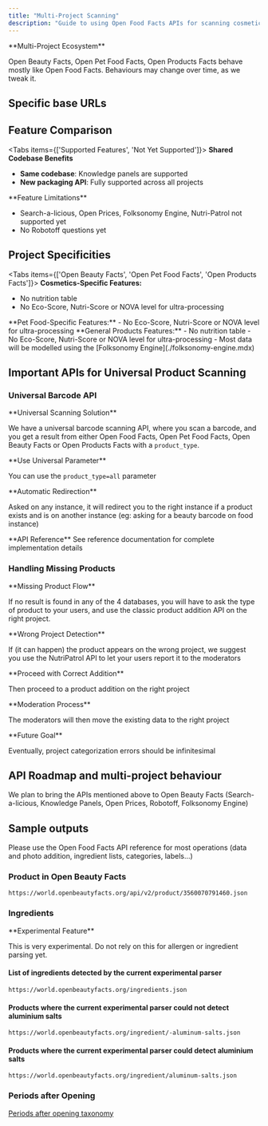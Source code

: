 ```yaml
---
title: "Multi-Project Scanning"
description: "Guide to using Open Food Facts APIs for scanning cosmetics, pet food, and other products across multiple project databases."
---
```



<Callout>
**Multi-Project Ecosystem**

Open Beauty Facts, Open Pet Food Facts, Open Products Facts behave mostly like Open Food Facts. Behaviours may change over time, as we tweak it.
</Callout>

## Specific base URLs

<Cards>
<Card title="Open Beauty Facts" description="Cosmetics: openbeautyfacts.org" />
<Card title="Open Pet Food Facts" description="Pet Food: openpetfoodfacts.org" />
<Card title="Open Products Facts" description="Other products: openproductsfacts.org" />
</Cards>

## Feature Comparison

<Tabs items={['Supported Features', 'Not Yet Supported']}>
<Tab value="Supported Features">
<Callout type="info">
**Shared Codebase Benefits**

- **Same codebase**: Knowledge panels are supported
- **New packaging API**: Fully supported across all projects
</Callout>
</Tab>
<Tab value="Not Yet Supported">
<Callout type="warn">
**Feature Limitations**

- Search-a-licious, Open Prices, Folksonomy Engine, Nutri-Patrol not supported yet
- No Robotoff questions yet
</Callout>
</Tab>
</Tabs>

## Project Specificities

<Tabs items={['Open Beauty Facts', 'Open Pet Food Facts', 'Open Products Facts']}>
<Tab value="Open Beauty Facts">
**Cosmetics-Specific Features:**
- No nutrition table
- No Eco-Score, Nutri-Score or NOVA level for ultra-processing
</Tab>
<Tab value="Open Pet Food Facts">
**Pet Food-Specific Features:**
- No Eco-Score, Nutri-Score or NOVA level for ultra-processing
</Tab>
<Tab value="Open Products Facts">
**General Products Features:**
- No nutrition table
- No Eco-Score, Nutri-Score or NOVA level for ultra-processing
- Most data will be modelled using the [Folksonomy Engine](./folksonomy-engine.mdx)
</Tab>
</Tabs>

## Important APIs for Universal Product Scanning

### Universal Barcode API

<Callout>
**Universal Scanning Solution**

We have a universal barcode scanning API, where you scan a barcode, and you get a result from either Open Food Facts, Open Pet Food Facts, Open Beauty Facts or Open Products Facts with a `product_type`.
</Callout>

<Steps>
<Step>
**Use Universal Parameter**

You can use the `product_type=all` parameter
</Step>

<Step>
**Automatic Redirection**

Asked on any instance, it will redirect you to the right instance if a product exists and is on another instance (eg: asking for a beauty barcode on food instance)
</Step>

<Step>
**API Reference**

<Card title="Universal Barcode API Documentation" href="https://openfoodfacts.github.io/openfoodfacts-server/api/ref-v2/#get-/api/v2/product/-barcode-">
See reference documentation for complete implementation details
</Card>
</Step>
</Steps>

### Handling Missing Products

<Callout type="info">
**Missing Product Flow**

If no result is found in any of the 4 databases, you will have to ask the type of product to your users, and use the classic product addition API on the right project.
</Callout>

<Steps>
<Step>
**Wrong Project Detection**

If (it can happen) the product appears on the wrong project, we suggest you use the NutriPatrol API to let your users report it to the moderators
</Step>

<Step>
**Proceed with Correct Addition**

Then proceed to a product addition on the right project
</Step>

<Step>
**Moderation Process**

The moderators will then move the existing data to the right project
</Step>
</Steps>

<Callout>
**Future Goal**

Eventually, project categorization errors should be infinitesimal
</Callout>

## API Roadmap and multi-project behaviour

We plan to bring the APIs mentioned above to Open Beauty Facts (Search-a-licious, Knowledge Panels, Open Prices, Robotoff, Folksonomy Engine)

## Sample outputs

Please use the Open Food Facts API reference for most operations (data and photo addition, ingredient lists, categories, labels…)

### Product in Open Beauty Facts
```text title="Open Beauty Facts Product Example"
https://world.openbeautyfacts.org/api/v2/product/3560070791460.json
```

### Ingredients
<Callout type="warning">
  **Experimental Feature**

  This is very experimental. Do not rely on this for allergen or ingredient parsing yet.
</Callout>

#### List of ingredients detected by the current experimental parser
```
https://world.openbeautyfacts.org/ingredients.json
```

#### Products where the current experimental parser could not detect aluminium salts
```
https://world.openbeautyfacts.org/ingredient/-aluminum-salts.json
```

#### Products where the current experimental parser could detect aluminium salts
```
https://world.openbeautyfacts.org/ingredient/aluminum-salts.json
```

### Periods after Opening
[Periods after opening taxonomy](https://en.wiki.openbeautyfacts.org/Global_period_after_opening_taxonomy)
